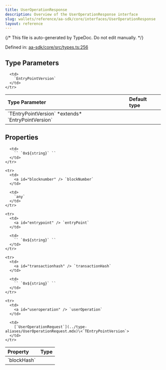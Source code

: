 ```yaml
---
title: UserOperationResponse
description: Overview of the UserOperationResponse interface
slug: wallets/reference/aa-sdk/core/interfaces/UserOperationResponse
layout: reference
---
```


{/* This file is auto-generated by TypeDoc. Do not edit manually. */}

Defined in: [aa-sdk/core/src/types.ts:256](https://github.com/alchemyplatform/aa-sdk/blob/ad165355d980f9a16dd388088895bfc851df8656/aa-sdk/core/src/types.ts#L256)

## Type Parameters

<table>
  <thead>
    <tr>
      <th align="left">Type Parameter</th>
      <th align="left">Default type</th>
    </tr>
  </thead>

  <tbody>
    <tr>
      <td>
        `TEntryPointVersion` *extends* `EntryPointVersion`
      </td>

      <td>
        `EntryPointVersion`
      </td>
    </tr>

  </tbody>
</table>

## Properties

<table>
  <thead>
    <tr>
      <th align="left">Property</th>
      <th align="left">Type</th>
    </tr>
  </thead>

  <tbody>
    <tr>
      <td>
        <a id="blockhash" /> `blockHash`
      </td>

      <td>
        `` `0x${string}` ``
      </td>
    </tr>

    <tr>
      <td>
        <a id="blocknumber" /> `blockNumber`
      </td>

      <td>
        `any`
      </td>
    </tr>

    <tr>
      <td>
        <a id="entrypoint" /> `entryPoint`
      </td>

      <td>
        `` `0x${string}` ``
      </td>
    </tr>

    <tr>
      <td>
        <a id="transactionhash" /> `transactionHash`
      </td>

      <td>
        `` `0x${string}` ``
      </td>
    </tr>

    <tr>
      <td>
        <a id="useroperation" /> `userOperation`
      </td>

      <td>
        [`UserOperationRequest`](../type-aliases/UserOperationRequest.mdx)\<`TEntryPointVersion`>
      </td>
    </tr>

  </tbody>
</table>
